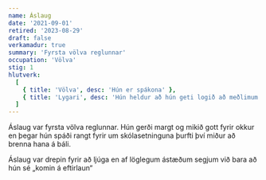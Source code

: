 ```yaml
---
name: Áslaug
date: '2021-09-01'
retired: '2023-08-29'
draft: false
verkamadur: true
summary: 'Fyrsta völva reglunnar'
occupation: 'Völva'
stig: 1
hlutverk:
  [
    { title: 'Völva', desc: 'Hún er spákona' },
    { title: 'Lygari', desc: 'Hún heldur að hún geti logið að meðlimum reglunnar' },
  ]
---
```


Áslaug var fyrsta völva reglunnar.
Hún gerði margt og mikið gott fyrir okkur
en þegar hún spáði rangt fyrir um skólasetninguna
þurfti því miður að brenna hana á báli.

Áslaug var drepin fyrir að ljúga en af löglegum
ástæðum segjum við bara að hún sé „komin á eftirlaun“
